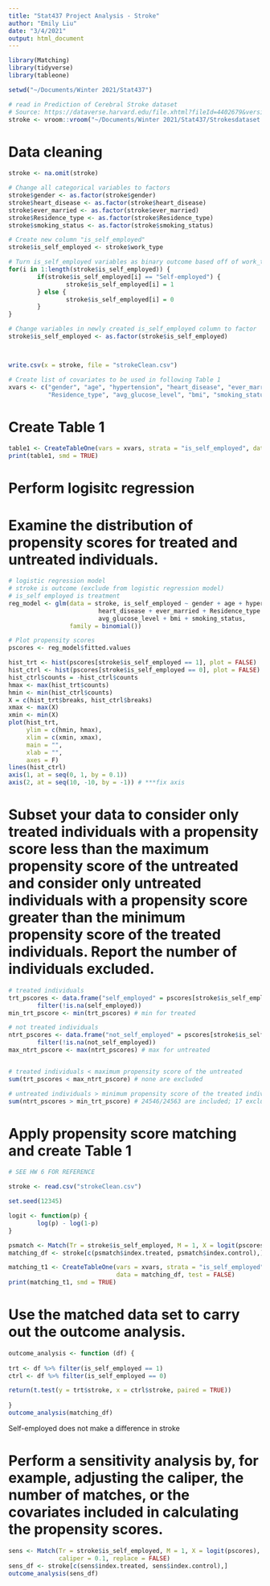 ```yaml
---
title: "Stat437 Project Analysis - Stroke"
author: "Emily Liu"
date: "3/4/2021"
output: html_document
---
```


```r
library(Matching)
library(tidyverse)
library(tableone)

setwd("~/Documents/Winter 2021/Stat437")

# read in Prediction of Cerebral Stroke dataset
# Source: https://dataverse.harvard.edu/file.xhtml?fileId=4402679&version=1.0
stroke <- vroom::vroom("~/Documents/Winter 2021/Stat437/Strokesdataset.csv")
```

# Data cleaning
```r

stroke <- na.omit(stroke)

# Change all categorical variables to factors
stroke$gender <- as.factor(stroke$gender)
stroke$heart_disease <- as.factor(stroke$heart_disease)
stroke$ever_married <- as.factor(stroke$ever_married)
stroke$Residence_type <- as.factor(stroke$Residence_type)
stroke$smoking_status <- as.factor(stroke$smoking_status)

# Create new column "is_self_employed"
stroke$is_self_employed <- stroke$work_type

# Turn is_self_employed variables as binary outcome based off of work_type variables
for(i in 1:length(stroke$is_self_employed)) {
        if(stroke$is_self_employed[i] == "Self-employed") {
                stroke$is_self_employed[i] = 1
        } else {
                stroke$is_self_employed[i] = 0
        }
}

# Change variables in newly created is_self_employed column to factor
stroke$is_self_employed <- as.factor(stroke$is_self_employed)



write.csv(x = stroke, file = "strokeClean.csv")

# Create list of covariates to be used in following Table 1
xvars <- c("gender", "age", "hypertension", "heart_disease", "ever_married", 
           "Residence_type", "avg_glucose_level", "bmi", "smoking_status")
```


# Create Table 1
```r
table1 <- CreateTableOne(vars = xvars, strata = "is_self_employed", data = stroke, test = FALSE)
print(table1, smd = TRUE)
```


# Perform logisitc regression
# Examine the distribution of propensity scores for treated and untreated individuals.
```r
# logistic regression model
# stroke is outcome (exclude from logistic regression model)
# is_self employed is treatment
reg_model <- glm(data = stroke, is_self_employed ~ gender + age + hypertension + 
                         heart_disease + ever_married + Residence_type + 
                         avg_glucose_level + bmi + smoking_status, 
                 family = binomial())

# Plot propensity scores
pscores <- reg_model$fitted.values

hist_trt <- hist(pscores[stroke$is_self_employed == 1], plot = FALSE)
hist_ctrl <- hist(pscores[stroke$is_self_employed == 0], plot = FALSE)
hist_ctrl$counts = -hist_ctrl$counts
hmax <- max(hist_trt$counts)
hmin <- min(hist_ctrl$counts)
X = c(hist_trt$breaks, hist_ctrl$breaks)
xmax <- max(X)
xmin <- min(X)
plot(hist_trt,
     ylim = c(hmin, hmax),
     xlim = c(xmin, xmax),
     main = "",
     xlab = "", 
     axes = F)
lines(hist_ctrl)
axis(1, at = seq(0, 1, by = 0.1))
axis(2, at = seq(10, -10, by = -1)) # ***fix axis
```


# Subset your data to consider only treated individuals with a propensity score less than the maximum propensity score of the untreated and consider only untreated individuals with a propensity score greater than the minimum propensity score of the treated individuals. Report the number of individuals excluded.
```r
# treated individuals
trt_pscores <- data.frame("self_employed" = pscores[stroke$is_self_employed == 1]) %>% 
        filter(!is.na(self_employed))
min_trt_pscore <- min(trt_pscores) # min for treated

# not treated individuals
ntrt_pscores <- data.frame("not_self_employed" = pscores[stroke$is_self_employed == 0]) %>%
        filter(!is.na(not_self_employed))
max_ntrt_pscore <- max(ntrt_pscores) # max for untreated


# treated individuals < maximum propensity score of the untreated
sum(trt_pscores < max_ntrt_pscore) # none are excluded

# untreated individuals > minimum propensity score of the treated individuals
sum(ntrt_pscores > min_trt_pscore) # 24546/24563 are included; 17 excluded
```


# Apply propensity score matching and create Table 1
```r
# SEE HW 6 FOR REFERENCE

stroke <- read.csv("strokeClean.csv")

set.seed(12345)

logit <- function(p) {
        log(p) - log(1-p)
}

psmatch <- Match(Tr = stroke$is_self_employed, M = 1, X = logit(pscores), replace = FALSE)
matching_df <- stroke[c(psmatch$index.treated, psmatch$index.control),]

matching_t1 <- CreateTableOne(vars = xvars, strata = "is_self_employed",
                              data = matching_df, test = FALSE)
print(matching_t1, smd = TRUE)
```


# Use the matched data set to carry out the outcome analysis.
```r

outcome_analysis <- function (df) {
        
trt <- df %>% filter(is_self_employed == 1)
ctrl <- df %>% filter(is_self_employed == 0)

return(t.test(y = trt$stroke, x = ctrl$stroke, paired = TRUE))
        
}
outcome_analysis(matching_df)
```
Self-employed does not make a difference in stroke


# Perform a sensitivity analysis by, for example, adjusting the caliper, the number of matches, or the covariates included in calculating the propensity scores.
```r
sens <- Match(Tr = stroke$is_self_employed, M = 1, X = logit(pscores), 
              caliper = 0.1, replace = FALSE)
sens_df <- stroke[c(sens$index.treated, sens$index.control),]
outcome_analysis(sens_df)
```





